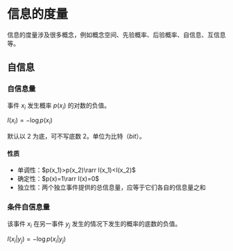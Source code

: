 # 信息的度量

信息的度量涉及很多概念，例如概念空间、先验概率、后验概率、自信息、互信息等。

## 自信息

### 自信息量

事件 $x_i$ 发生概率 $p(x_i)$ 的对数的负值。

$I(x_i) = -\log p(x_i)$

默认以 $2$ 为底，可不写底数 $2$。单位为比特（$bit$）。

#### 性质

- 单调性：$p(x_1)>p(x_2)\rarr I(x_1)<I(x_2)$
- 确定性：$p(x)=1\rarr I(x)=0$
- 独立性：两个独立事件提供的总信息量，应等于它们各自的信息量之和

### 条件自信息量

该事件 $x_i$ 在另一事件 $y_j$ 发生的情况下发生的概率的底数的负值。

$I(x_i|y_j) = -\log p(x_i|y_j)$